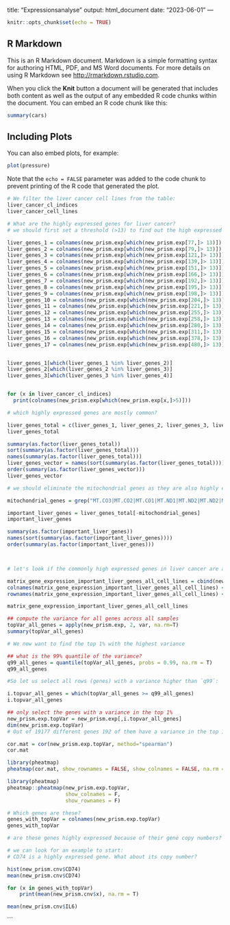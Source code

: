 title: "Expressionsanalyse"
output: html_document
date: "2023-06-01"
---

```r
knitr::opts_chunk$set(echo = TRUE)
```

## R Markdown

This is an R Markdown document. Markdown is a simple formatting syntax for authoring HTML, PDF, and MS Word documents. For more details on using R Markdown see <http://rmarkdown.rstudio.com>.

When you click the **Knit** button a document will be generated that includes both content as well as the output of any embedded R code chunks within the document. You can embed an R code chunk like this:

```r
summary(cars)
```

## Including Plots

You can also embed plots, for example:

```r
plot(pressure)
```

Note that the `echo = FALSE` parameter was added to the code chunk to prevent printing of the R code that generated the plot.

```r
# We filter the liver cancer cell lines from the table:
liver_cancer_cl_indices
liver_cancer_cell_lines
```



```r
# What are the highly expressed genes for liver cancer?
# we should first set a threshold (>13) to find out the high expressed genes. We try to minimize the number of genes as much as we can to find out the most highly expressed genes.

liver_genes_1 = colnames(new_prism.exp[which(new_prism.exp[77,]> 13)])
liver_genes_2 = colnames(new_prism.exp[which(new_prism.exp[79,]> 13)])
liver_genes_3 = colnames(new_prism.exp[which(new_prism.exp[121,]> 13)])
liver_genes_4 = colnames(new_prism.exp[which(new_prism.exp[139,]> 13)])
liver_genes_5 = colnames(new_prism.exp[which(new_prism.exp[151,]> 13)])
liver_genes_6 = colnames(new_prism.exp[which(new_prism.exp[166,]> 13)])
liver_genes_7 = colnames(new_prism.exp[which(new_prism.exp[192,]> 13)])
liver_genes_8 = colnames(new_prism.exp[which(new_prism.exp[195,]> 13)])
liver_genes_9 = colnames(new_prism.exp[which(new_prism.exp[198,]> 13)])
liver_genes_10 = colnames(new_prism.exp[which(new_prism.exp[204,]> 13)])
liver_genes_11 = colnames(new_prism.exp[which(new_prism.exp[221,]> 13)])
liver_genes_12 = colnames(new_prism.exp[which(new_prism.exp[255,]> 13)])
liver_genes_13 = colnames(new_prism.exp[which(new_prism.exp[258,]> 13)])
liver_genes_14 = colnames(new_prism.exp[which(new_prism.exp[280,]> 13)])
liver_genes_15 = colnames(new_prism.exp[which(new_prism.exp[311,]> 13)])
liver_genes_16 = colnames(new_prism.exp[which(new_prism.exp[378,]> 13)])
liver_genes_17 = colnames(new_prism.exp[which(new_prism.exp[480,]> 13)])


liver_genes_1[which(liver_genes_1 %in% liver_genes_2)]
liver_genes_2[which(liver_genes_2 %in% liver_genes_3)]
liver_genes_3[which(liver_genes_3 %in% liver_genes_4)]


for (x in liver_cancer_cl_indices)
  print(colnames(new_prism.exp[which(new_prism.exp[x,]>5)]))
```

```r
# which highly expressed genes are mostly common?

liver_genes_total = c(liver_genes_1, liver_genes_2, liver_genes_3, liver_genes_4, liver_genes_5, liver_genes_6, liver_genes_7, liver_genes_8, liver_genes_9, liver_genes_10, liver_genes_11, liver_genes_12, liver_genes_13, liver_genes_14, liver_genes_15, liver_genes_16, liver_genes_17)
liver_genes_total

summary(as.factor(liver_genes_total))
sort(summary(as.factor(liver_genes_total)))
names(summary(as.factor(liver_genes_total)))
liver_genes_vector = names(sort(summary(as.factor(liver_genes_total))))
order(summary(as.factor(liver_genes_vector)))
liver_genes_vector

# we should eliminate the mitochondrial genes as they are also highly expressed in normal cells.

mitochondrial_genes = grep("MT.CO3|MT.CO2|MT.CO1|MT.ND1|MT.ND2|MT.ND2|MT.ND3|MT.ND4|MT.ND4L|MT.ND6|MT.ATP6|MT.ATP8", liver_genes_total)

important_liver_genes = liver_genes_total[-mitochondrial_genes]
important_liver_genes

summary(as.factor(important_liver_genes))
names(sort(summary(as.factor(important_liver_genes))))
order(summary(as.factor(important_liver_genes)))



# let's look if the commonly high expressed genes in liver cancer are also highly expressed in other cancer cell lines or not.

matrix_gene_expression_important_liver_genes_all_cell_lines = cbind(new_prism.exp$AFP, new_prism.exp$APOA2, new_prism.exp$EEF1A1, new_prism.exp$FTH1, new_prism.exp$FTL, new_prism.exp$RPL31, new_prism.exp$TMSB10, new_prism.exp$TMSB4X)
colnames(matrix_gene_expression_important_liver_genes_all_cell_lines) <- c("AFP", "APOA2", "EEF1A1", "FTH1", "FTL", "RPL31", "TMSB10","TMSB4X")
rownames(matrix_gene_expression_important_liver_genes_all_cell_lines) <- c(new_prism.cl$DepMap_ID)

matrix_gene_expression_important_liver_genes_all_cell_lines

```




```r
## compute the variance for all genes across all samples
topVar_all_genes = apply(new_prism.exp, 2, var, na.rm=T)
summary(topVar_all_genes)

# We now want to find the top 1% with the highest variance

## what is the 99% quantile of the variance?
q99_all_genes = quantile(topVar_all_genes, probs = 0.99, na.rm = T)
q99_all_genes

#So let us select all rows (genes) with a variance higher than `q99`:

i.topvar_all_genes = which(topVar_all_genes >= q99_all_genes)
i.topvar_all_genes

## only select the genes with a variance in the top 1%
new_prism.exp.topVar = new_prism.exp[,i.topvar_all_genes]
dim(new_prism.exp.topVar)
# Out of 19177 different genes 192 of them have a variance in the top 1%.

cor.mat = cor(new_prism.exp.topVar, method="spearman")
cor.mat

library(pheatmap)
pheatmap(cor.mat, show_rownames = FALSE, show_colnames = FALSE, na.rm = T)

library(pheatmap)
pheatmap::pheatmap(new_prism.exp.topVar,
                   show_colnames = F,
                   show_rownames = F)

# Which genes are these?
genes_with_topVar = colnames(new_prism.exp.topVar)
genes_with_topVar

```

```r
# are these genes highly expressed because of their gene copy numbers?

# we can look for an example to start:
# CD74 is a highly expressed gene. What about its copy number?

hist(new_prism.cnv$CD74)
mean(new_prism.cnv$CD74)

for (x in genes_with_topVar)
    print(mean(new_prism.cnv$x), na.rm = T)

mean(new_prism.cnv$IL6)

```
```



